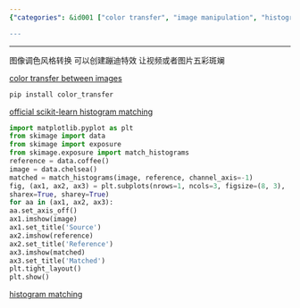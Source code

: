 ```yaml
---
{"categories": &id001 ["color transfer", "image manipulation", "histogram-based style transfer", "video effects", "picture enhancement", "Python code", "image color matching"], "category": "Image Processing", "date": "2022-09-17 07:20:21", "description": "This text explains a method for color transfer between images, specifically using histogram-based style transfer to create vibrant effects in videos or pictures. It provides installation instructions and example Python code for image color matching using histogram matching.", "tags": *id001, "title": "color transfer between images, histogram based style transfer"}

---
```


------

图像调色风格转换 可以创建蹦迪特效 让视频或者图片五彩斑斓

[color transfer between images](https://github.com/jrosebr1/color_transfer)
```bash
pip install color_transfer

```

[official scikit-learn histogram matching](https://scikit-image.org/docs/dev/auto_examples/color_exposure/plot_histogram_matching.html)
```python
import matplotlib.pyplot as plt
from skimage import data
from skimage import exposure
from skimage.exposure import match_histograms
reference = data.coffee()
image = data.chelsea()
matched = match_histograms(image, reference, channel_axis=-1)
fig, (ax1, ax2, ax3) = plt.subplots(nrows=1, ncols=3, figsize=(8, 3),
sharex=True, sharey=True)
for aa in (ax1, ax2, ax3):
aa.set_axis_off()
ax1.imshow(image)
ax1.set_title('Source')
ax2.imshow(reference)
ax2.set_title('Reference')
ax3.imshow(matched)
ax3.set_title('Matched')
plt.tight_layout()
plt.show()

```

[histogram matching](https://pyimagesearch.com/2021/02/08/histogram-matching-with-opencv-scikit-image-and-python/)

